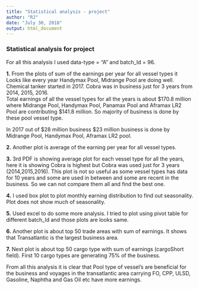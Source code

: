 ```yaml
---
title: "Statistical analysis - project"
author: "RJ"
date: "July 30, 2018"
output: html_document
---
```


### Statistical analysis for project

For all this analysis I used data-type = "A"  and batch_Id = 96.  

**1.** From the plots of sum of the earnings per year for all vessel types it Looks like every year Handymax Pool, Midrange Pool are doing well. Chemical tanker started in 2017. Cobra was in business just for 3 years from 2014, 2015, 2016.  
Total earnings of all the vessel types for all the years is about $170.8 million where Midrange Pool, Handymax Pool, Panamax Pool and Aframax  LR2 Pool are contributing $141.8 million.
So majority of business is done by these pool vessel type.   

In 2017 out of $28 million business $23 million business is done by Midrange Pool, Handymax Pool, Aframax LR2 pool.  

**2.** Another plot is average of the earning per year for all vessel types.  

**3.** 3rd PDF is showing average plot for each vessel type for all the years, here it is showing Cobra is highest but  Cobra was used just for 3 years (2014,2015,2016). This plot is not so useful as some vessel types has data for 10 years and some are used in between and some are recent in the business. So we can not compare them all and find the best one.  

**4.** I used box plot to plot monthly earning distribution to find out seasonality. Plot does not show much of seasonality.   

**5.** Used excel to do some more analysis. I tried to plot using pivot table for different batch_Id and those plots are looks same.  

**6.** Another plot is about top 50 trade areas with sum of earnings. It shows that Transatlantic is the largest business area.    

**7.** Next plot is about top 50 cargo type with sum of earnings (cargoShort field). First 10 cargo types are generating 75% of the business.  

From all this analysis it is clear that Pool type of vessel's are beneficial for the business
and voyages in the transatlantic area carrying FO, CPP, ULSD, Gasoline, Naphtha and Gas Oil etc have more earnings.  
